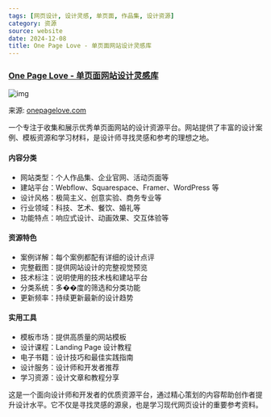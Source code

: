 ```yaml
---
tags: [网页设计, 设计灵感, 单页面, 作品集, 设计资源]
category: 资源
source: website
date: 2024-12-08
title: One Page Love - 单页面网站设计灵感库
---
```


### [One Page Love - 单页面网站设计灵感库](https://onepagelove.com/inspiration)

![img](https://img.mengpeng.tech/i/2024/12/07/675456be5ac02.webp)

来源: [onepagelove.com](https://onepagelove.com/inspiration)

一个专注于收集和展示优秀单页面网站的设计资源平台。网站提供了丰富的设计案例、模板资源和学习材料，是设计师寻找灵感和参考的理想之地。

#### 内容分类
- 网站类型：个人作品集、企业官网、活动页面等
- 建站平台：Webflow、Squarespace、Framer、WordPress 等
- 设计风格：极简主义、创意实验、商务专业等
- 行业领域：科技、艺术、餐饮、婚礼等
- 功能特点：响应式设计、动画效果、交互体验等

#### 资源特色
- 案例详解：每个案例都配有详细的设计点评
- 完整截图：提供网站设计的完整视觉预览
- 技术标注：说明使用的技术栈和建站平台
- 分类系统：多��度的筛选和分类功能
- 更新频率：持续更新最新的设计趋势

#### 实用工具
- 模板市场：提供高质量的网站模板
- 设计课程：Landing Page 设计教程
- 电子书籍：设计技巧和最佳实践指南
- 设计服务：设计师和开发者推荐
- 学习资源：设计文章和教程分享

这是一个面向设计师和开发者的优质资源平台，通过精心策划的内容帮助创作者提升设计水平。它不仅是寻找灵感的源泉，也是学习现代网页设计的重要参考资料。 